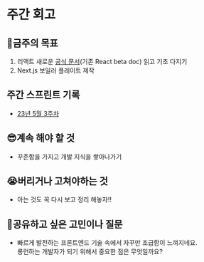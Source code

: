 
# 주간 회고

<Authors date="2023년 05월 3주차">
  <Author name="김영찬" link="https://twitter.com/shuding_" />
</Authors>

## 🎯금주의 목표
1. 리액트 새로운 [공식 문서](https://react.dev/)(기존 React beta doc) 읽고 기초 다지기
2. Next.js 보일러 플레이트 제작

## 주간 스프린트 기록
- [23년 5월 3주차](https://reflect.site/g/0-chan/3rd-week-of-may-2023/52475e6900c34e568d70b54f5555a6dd)

## 😎계속 해야 할 것
- 꾸준함을 가지고 개발 지식을 쌓아나가기
## 😭버리거나 고쳐야하는 것
- 아는 것도 꼭 다시 보고 정리 해놓자!!
## 💬공유하고 싶은 고민이나 질문
- 빠르게 발전하는 프론트엔드 기술 속에서 자꾸만 조급함이 느껴지네요.  
롱런하는 개발자가 되기 위해서 중요한 점은 무엇일까요?
